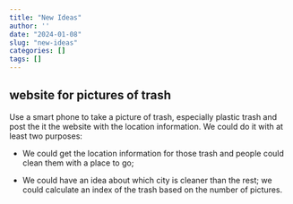 ```yaml
---
title: "New Ideas"
author: ''
date: "2024-01-08"
slug: "new-ideas"
categories: []
tags: []
---
```


## website for pictures of trash

Use a smart phone to take a picture of trash, especially plastic trash and post the it the website with the location information. We could do it with at least two purposes:

- We could get the location information for those trash and people could clean them with a place to go;

- We could have an idea about which city is cleaner than the rest; we could calculate an index of the trash based on the number of pictures.
